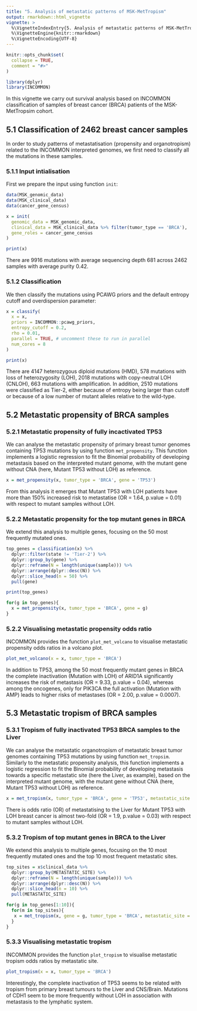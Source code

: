 ```yaml
---
title: "5. Analysis of metastatic patterns of MSK-MetTropism"
output: rmarkdown::html_vignette
vignette: >
  %\VignetteIndexEntry{5. Analysis of metastatic patterns of MSK-MetTropism}
  %\VignetteEngine{knitr::rmarkdown}
  %\VignetteEncoding{UTF-8}
---
```


```r
knitr::opts_chunk$set(
  collapse = TRUE,
  comment = "#>"
)
```

```r
library(dplyr)
library(INCOMMON)
```

In this vignette we carry out survival analysis based on INCOMMON classification of samples of breast cancer (BRCA) patients of the MSK-MetTropsim cohort.

## 5.1 Classification of 2462 breast cancer samples

In order to study patterns of metastatisation (propensity and organotropism) related to the INCOMMON interpreted genomes, we first need to classify all the mutations in these samples.

### 5.1.1 Input intialisation

First we prepare the input using function `init`:

```r
data(MSK_genomic_data)
data(MSK_clinical_data)
data(cancer_gene_census)

x = init(
  genomic_data = MSK_genomic_data,
  clinical_data = MSK_clinical_data %>% filter(tumor_type == 'BRCA'),
  gene_roles = cancer_gene_census
)

print(x)
```

There are 9916 mutations with average sequencing depth 681 
across 2462 samples with average purity 0.42.

### 5.1.2 Classification

We then classify the mutations using PCAWG priors and the default entropy cutoff and
overdispersion parameter:


```r
x = classify(
  x = x,
  priors = INCOMMON::pcawg_priors,
  entropy_cutoff = 0.2,
  rho = 0.01,
  parallel = TRUE, # uncomment these to run in parallel
  num_cores = 8
)
```

```r
print(x)
```

There are 4147 heterozygous diploid mutations (HMD), 578 mutations with loss of 
heterozygosity (LOH), 2018 mutations with copy-neutral LOH (CNLOH), 663 mutations
with amplification. In addition, 2510 mutations were classified as Tier-2, either 
because of entropy being larger than cutoff or because of a low number of mutant
alleles relative to the wild-type.

## 5.2 Metastatic propensity of BRCA samples

### 5.2.1 Metastatic propensity of fully incactivated TP53

We can analyse the metastatic propensity of primary breast tumor genomes 
containing TP53 mutations by using function `met_propensity`. This function
implements a logistic regression to fit the Binomial probability of developing
metastasis based on the interpreted mutant genome, with the mutant gene without 
CNA (here, Mutant TP53 without LOH) as reference.

```r
x = met_propensity(x, tumor_type = 'BRCA', gene = 'TP53')
```

From this analysis it emerges that Mutant TP53 with LOH patients have more than 150% increased risk to metastatise
(OR = 1.64, p.value = 0.01) with respect to mutant samples without LOH.

### 5.2.2 Metastatic propensity for the top mutant genes in BRCA

We extend this analysis to multiple genes, focusing on the 50 most frequently mutated ones.

```r
top_genes = classification(x) %>% 
  dplyr::filter(state != 'Tier-2') %>% 
  dplyr::group_by(gene) %>% 
  dplyr::reframe(N = length(unique(sample))) %>% 
  dplyr::arrange(dplyr::desc(N)) %>% 
  dplyr::slice_head(n = 50) %>% 
  pull(gene)

print(top_genes)

for(g in top_genes){
  x = met_propensity(x, tumor_type = 'BRCA', gene = g)
}

```

### 5.2.2 Visualising metastatic propensity odds ratio

INCOMMON provides the function `plot_met_volcano` to visualise metastatic propensity odds ratios in a volcano plot.

```r
plot_met_volcano(x = x, tumor_type = 'BRCA')
```

In addition to TP53, among the 50 most frequently mutant genes in BRCA the complete inactivation (Mutation with LOH) of ARID1A significantly increases the risk of metastasis (OR = 9.33, p.value = 0.04), whereas among the oncogenes, only for PIK3CA the full activation (Mutation with AMP) leads to higher risks of metastases (OR = 2.00, p.value = 0.0007).

## 5.3 Metastatic tropism of BRCA samples

### 5.3.1 Tropism of fully inactivated TP53 BRCA samples to the Liver

We can analyse the metastatic organotropism of metastatic breast tumor genomes 
containing TP53 mutations by using function `met_tropsim`. Similarly to the
metastatic propensity analysis, this function implements a logistic regression to 
fit the Binomial probability of developing metastasis towards a specific metastatic
site (here the Liver, as example), based on the interpreted mutant genome, with the mutant gene without 
CNA (here, Mutant TP53 without LOH) as reference.

```r
x = met_tropism(x, tumor_type = 'BRCA', gene = 'TP53', metastatic_site = 'Liver')
```

There is odds ratio (OR) of metastatising to the Liver for Mutant TP53 with LOH breast cancer is almost two-fold (OR = 1.9, p.value = 0.03) with respect to mutant samples without LOH.

### 5.3.2 Tropism of top mutant genes in BRCA to the Liver

We extend this analysis to multiple genes, focusing on the 10 most frequently mutated ones and the top 10 most frequent metastatic sites.

```r
top_sites = x$clinical_data %>% 
  dplyr::group_by(METASTATIC_SITE) %>% 
  dplyr::reframe(N = length(unique(sample))) %>% 
  dplyr::arrange(dplyr::desc(N)) %>% 
  dplyr::slice_head(n = 10) %>% 
  pull(METASTATIC_SITE)

for(g in top_genes[1:10]){
  for(m in top_sites){
   x = met_tropism(x, gene = g, tumor_type = 'BRCA', metastatic_site = m) 
  }
}

```

### 5.3.3 Visualising metastatic tropism

INCOMMON provides the function `plot_tropism` to visualise metastatic tropism odds ratios by metastatic site.

```r
plot_tropism(x = x, tumor_type = 'BRCA')
```

Interestingly, the complete inactivation of TP53 seems to be related with tropism from primary breast tumours to the Liver and CNS/Brain. Mutations of CDH1 seem to be more frequently without LOH in association with metastasis to the lymphatic system.
